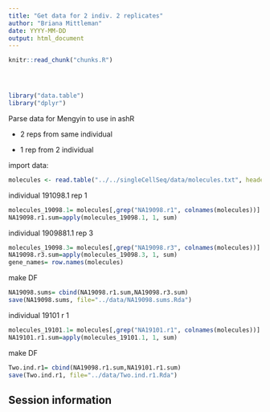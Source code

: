 ```yaml
---
title: "Get data for 2 indiv. 2 replicates"
author: "Briana Mittleman"
date: YYYY-MM-DD
output: html_document
---
```


<!-- The file analysis/chunks.R contains chunks that define default settings
shared across the workflowr files. -->
```r
knitr::read_chunk("chunks.R")
```

<!-- Update knitr chunk options -->
```r
```

<!-- Insert the date the file was last updated -->
```r
```

<!-- Insert the code version (Git commit SHA1) if Git repository exists and R
 package git2r is installed -->
```r
```


```r
library("data.table")
library("dplyr")
```


Parse data for Mengyin to use in ashR  

* 2 reps from same individual   

* 1 rep from 2 individual  


import data:  
```r
molecules <- read.table("../../singleCellSeq/data/molecules.txt", header = TRUE,stringsAsFactors = FALSE) 
```


individual 191098.1 rep 1 
```r
molecules_19098.1= molecules[,grep("NA19098.r1", colnames(molecules))]
NA19098.r1.sum=apply(molecules_19098.1, 1, sum)
```
individual 1909881.1 rep 3 
```r
molecules_19098.3= molecules[,grep("NA19098.r3", colnames(molecules))]
NA19098.r3.sum=apply(molecules_19098.3, 1, sum)
gene_names= row.names(molecules)
```

make DF
```r
NA19098.sums= cbind(NA19098.r1.sum,NA19098.r3.sum)
save(NA19098.sums, file="../data/NA19098.sums.Rda")
```

individual 19101 r 1
```r
molecules_19101.1= molecules[,grep("NA19101.r1", colnames(molecules))]
NA19101.r1.sum=apply(molecules_19101.1, 1, sum)
```

make DF
```r
Two.ind.r1= cbind(NA19098.r1.sum,NA19101.r1.sum)
save(Two.ind.r1, file="../data/Two.ind.r1.Rda")
```


## Session information

<!-- Insert the session information into the document -->
```r
```

